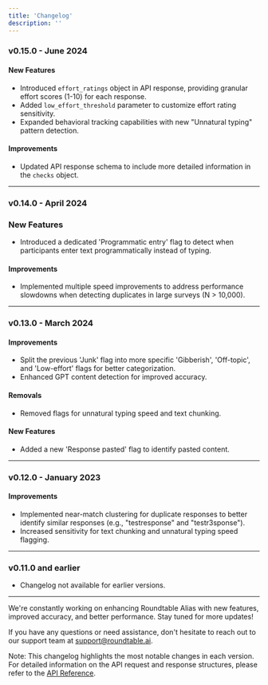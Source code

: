 ```yaml
---
title: 'Changelog'
description: ''
---
```


### v0.15.0 - June 2024

#### New Features
- Introduced `effort_ratings` object in API response, providing granular effort scores (1-10) for each response.
- Added `low_effort_threshold` parameter to customize effort rating sensitivity.
- Expanded behavioral tracking capabilities with new "Unnatural typing" pattern detection.

#### Improvements
- Updated API response schema to include more detailed information in the `checks` object.

---

### v0.14.0 - April 2024

### New Features
- Introduced a dedicated 'Programmatic entry' flag to detect when participants enter text programmatically instead of typing.

#### Improvements
- Implemented multiple speed improvements to address performance slowdowns when detecting duplicates in large surveys (N > 10,000).

---

### v0.13.0 - March 2024

#### Improvements
- Split the previous 'Junk' flag into more specific 'Gibberish', 'Off-topic', and 'Low-effort' flags for better categorization.
- Enhanced GPT content detection for improved accuracy.

#### Removals
- Removed flags for unnatural typing speed and text chunking.

#### New Features
- Added a new 'Response pasted' flag to identify pasted content.

---

### v0.12.0 - January 2023

#### Improvements
- Implemented near-match clustering for duplicate responses to better identify similar responses (e.g., "testresponse" and "testr3sponse").
- Increased sensitivity for text chunking and unnatural typing speed flagging.

---

### v0.11.0 and earlier

- Changelog not available for earlier versions.

---

We're constantly working on enhancing Roundtable Alias with new features, improved accuracy, and better performance. Stay tuned for more updates!

If you have any questions or need assistance, don't hesitate to reach out to our support team at support@roundtable.ai.

Note: This changelog highlights the most notable changes in each version. For detailed information on the API request and response structures, please refer to the [API Reference](api-reference/v015).